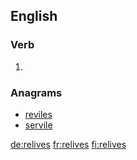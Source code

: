 ==English==

===Verb===
{{head|en|verb form}}

# {{en-third-person singular of|relive}}

===Anagrams===
* [[reviles#English|reviles]]
* [[servile#English|servile]]

[[de:relives]]
[[fr:relives]]
[[fi:relives]]